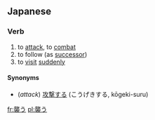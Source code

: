 ==Japanese==
{{ja-kanjitab|襲}}
===Verb===
{{ja-verb|kk|type=1|tr=trans|hira=おそう|rom=osou}}
# to [[attack]], to [[combat]]
# to follow (as [[successor]])
# to [[visit]] [[suddenly]]

====Synonyms====
* (''attack'') [[攻撃する]] (こうげきする, kōgeki-suru)

[[fr:襲う]]
[[pl:襲う]]